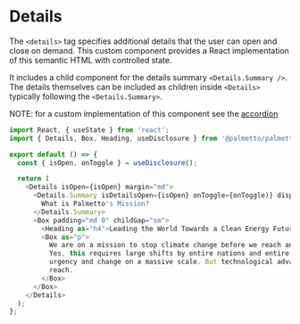 
<Meta title="Components/Details/Codesandbox" />

# Details

The `<details>` tag specifies additional details that the user can open and close on demand. This custom component
provides a React implementation of this semantic HTML with controlled state.

It includes a child component for the details summary `<Details.Summary />`. The details themselves can be included as children
inside `<Details>` typically following the `<Details.Summary>`.

NOTE: for a custom implementation of this component see the [accordion](/?path=/story/components-accordion-overview--default-story)

```js codesandbox=palmetto-components
import React, { useState } from 'react';
import { Details, Box, Heading, useDisclosure } from '@palmetto/palmetto-components';

export default () => {
  const { isOpen, onToggle } = useDisclosure();

  return (
    <Details isOpen={isOpen} margin="md">
      <Details.Summary isDetailsOpen={isOpen} onToggle={onToggle)} display="inline">
        What is Palmetto's Mission?
      </Details.Summary>
      <Box padding="md 0" childGap="sm">
        <Heading as="h4">Leading the World Towards a Clean Energy Future</Heading>
        <Box as="p">
          We are on a mission to stop climate change before we reach an irreversible tipping point.
          Yes, this requires large shifts by entire nations and entire populations. It requires
          urgency and change on a massive scale. But technological advancements have put it within
          reach.
        </Box>
      </Box>
    </Details>
  );
};
```
